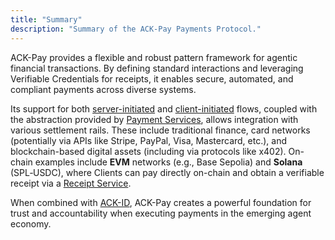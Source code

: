 ```yaml
---
title: "Summary"
description: "Summary of the ACK-Pay Payments Protocol."
---
```


ACK-Pay provides a flexible and robust pattern framework for agentic financial transactions. By defining standard interactions and leveraging Verifiable Credentials for receipts, it enables secure, automated, and compliant payments across diverse systems.

Its support for both [server-initiated](/ack-pay/server-initiated-sequence) and [client-initiated](/ack-pay/client-initiated-sequence) flows, coupled with the abstraction provided by [Payment Services](/ack-pay/payment-service), allows integration with various settlement rails. These include traditional finance, card networks (potentially via APIs like Stripe, PayPal, Visa, Mastercard, etc.), and blockchain-based digital assets (including via protocols like x402). On-chain examples include **EVM** networks (e.g., Base Sepolia) and **Solana** (SPL‑USDC), where Clients can pay directly on-chain and obtain a verifiable receipt via a [Receipt Service](/ack-pay/components-roles#receipt-service).

When combined with [ACK-ID](/ack-id/introduction), ACK-Pay creates a powerful foundation for trust and accountability when executing payments in the emerging agent economy.
